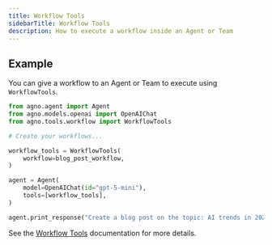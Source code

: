 ```yaml
---
title: Workflow Tools
sidebarTitle: Workflow Tools
description: How to execute a workflow inside an Agent or Team
---
```


## Example

You can give a workflow to an Agent or Team to execute using `WorkflowTools`.

```python
from agno.agent import Agent    
from agno.models.openai import OpenAIChat
from agno.tools.workflow import WorkflowTools

# Create your workflows...

workflow_tools = WorkflowTools(
    workflow=blog_post_workflow,
)

agent = Agent(
    model=OpenAIChat(id="gpt-5-mini"),
    tools=[workflow_tools],
)

agent.print_response("Create a blog post on the topic: AI trends in 2024", stream=True)
```

See the [Workflow Tools](/concepts/tools/reasoning_tools/workflow-tools) documentation for more details.